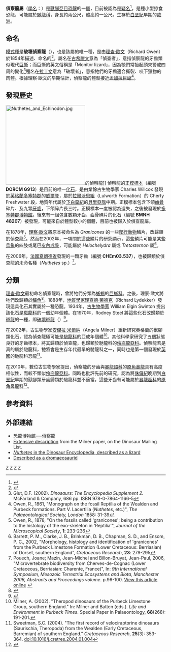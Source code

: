 {{Automatic Taxobox
| taxon = Nuthetes
| status = fossil
| fossil_range = [[下白堊紀|下白堊紀]],{{fossil_range|143}}
| image = Nuthetes.jpg
| image_caption = [[正模標本|正模標本]]的下頜與牙齒
| authority = [[理查·歐文|Owen]], 1854
| type_species = '''破壞偵察龍<br>''Nuthetes destructor'''''
| type_species_authority = Owen, 1854 
|synonyms = [[Megalosaurus|Megalosaurus]] destructor (Owen, 1854)
}}

'''偵察龍屬'''（[[學名|學名]]：{{lang|la|''Nuthetes''}}）是[[獸腳亞目|獸腳亞目]][[恐龍|恐龍]]的一[[屬|屬]]，目前被認為是[[疑名|疑名]]<ref name=th04>{{Cite book|author=T. R. Holtz, R. E. Molnar, and P. J. Currie|year=2004|chapter=Basal Tetanurae|editor=D. B. Weishampel, P. Dodson, & H. Osmólska (eds.)|title=The Dinosauria|edition=second edition|publisher=University of California Press|location=Berkeley|pages=71-110}}</ref>，是種小型掠食恐龍，可能屬於[[馳龍科|馳龍科]]，身長約兩公尺，體高約一公尺。生存於[[白堊紀|白堊紀]]早期的[[歐洲|歐洲]]。

==命名==
[[模式種|模式種]]是'''破壞偵察龍'''（{{lang|la|''N. destructor''}}），也是該屬的唯一種，是由[[理查·歐文|理查·歐文]]（Richard Owen）於1854年描述、命名的<ref name=ro54>{{Cite journal|author=R. Owen|year=1854|title=On some fossil reptilian and mammalian remains from the Purbecks|journal=Quarterly Journal of the Geological Society of London|volume=10|pages=420-433}}</ref>。屬名在[[古希臘文|古希臘文]]意為「偵查者」，意指偵察龍的牙齒類似現代[[巨蜥|巨蜥]]；而巨蜥的英文俗稱是「Monitor lizard」，因為牠們常抬起頭來警戒四周的變化<ref name="glut2002">Glut, D.F. (2002). ''Dinosaurs: The Encyclopedia Supplement 2.'' McFarland & Company, 686 pp. ISBN 978-0-7864-1166-5</ref>種名在[[拉丁文|拉丁文]]意為「破壞者」，意指牠們的牙齒適合撕裂、咬下獵物的肉體。根據理察·歐文的早期估計，偵察龍的體型接近[[孟加拉巨蜥|孟加拉巨蜥]]<ref>Owen, R., 1861, "Monograph on the fossil Reptilia of the Wealden and Purbeck formations. Part V. Lacertilia (''Nuthetes'', etc.)", ''The Palaeontological Society, London'' 1858: 31-39</ref>。

==發現歷史==
[[File:Nuthetes_and_Echinodon.jpg|250px]]的偵察龍]]
偵察龍的[[正模標本|正模標本]]（編號 '''DORCM G913'''）是目前的唯一[[化石|化石]]，是由業餘古生物學家 Charles Willcox 發現於[[英格蘭|英格蘭]][[多塞特郡|多塞特郡]]的[[威爾登|威爾登]]，屬於[[拉爾沃思組|拉爾沃思組]]（Lulworth Formation）的 Cherty Freshwater 段，地質年代屬於[[下白堊紀|下白堊紀]]的[[貝里亞階|貝里亞階]]中期。正模標本包含下頜[[齒骨|齒骨]]碎片、及九顆[[牙齒|牙齒]]，下頜碎片長三吋。正模標本一度被認為遺失，之後被發現於[[多塞特郡博物館|多塞特郡博物館]]。後來有一組包含數顆牙齒、齒骨碎片的化石（編號 '''BMNH 48207'''）被發現，可能來自於體型較小的個體，目前也被歸入於偵查龍屬。

在1878年，[[理察·歐文|理察·歐文]]將原本被命名為 ''Granicones'' 的一些[[爬行動物|爬行動物]]鱗片，改歸類於偵查龍<ref>Owen, R., 1878, "On the fossils called 'granicones'; being a contribution to the histology of the exo-skeleton in 'Reptilia'", ''Journal of the Microscopical Society'', '''1''': 233-236</ref>。然而在2002年，一項關於這些鱗片的研究顯示，這些鱗片可能是某些[[烏龜|烏龜]]的四肢或尾巴[[皮內成骨|皮內成骨]]，可能屬於 ''Helochelydra'' 屬或 ''Tretosternon'' 屬<ref>Barrett, P. M., Clarke, J. B., Brinkman, D. B., Chapman, S. D., and Ensom, P. C., 2002, "Morphology, histology and identification of 'granicones' from the Purbeck Limestone Formation (Lower Cretaceous: Berriasian) of Dorset, southern England", ''Cretaceous Research'', '''23''': 279-295</ref>。

在2006年，[[法國|法國]][[夏朗德省|夏朗德省]]發現的一顆牙齒（編號 '''CHEm03.537'''），也被歸類於偵查龍的未命名種（''Nuthetes'' sp.）<ref>Pouech, Joane; Mazin, Jean-Michel and Billon-Bruyat, Jean-Paul, 2006, "Microvertebrate biodiversity from Cherves-de-Cognac (Lower Cretaceous, Berriasian: Charente, France)", In: ''9th International Symposium, Mesozoic Terrestrial Ecosystems and Biota, Manchester 2006, Abstracts and Proceedings volume''. p.96-100. [http://dinonews.net/rubriq/articles.php5?ref=2006_pouech_cherves View this article online] {{Wayback|url=http://dinonews.net/rubriq/articles.php5?ref=2006_pouech_cherves |date=20101216085327 }}</ref>。

==分類==
[[理查·歐文|理查·歐文]]最初命名偵察龍時，曾將牠們分類為[[蜥蜴|蜥蜴]]的[[巨蜥科|巨蜥科]]。之後，理察·歐文將牠們改歸類於[[鱷魚|鱷魚]]<ref name=ro79>{{Cite journal|author=R. Owen|year=1879|title=Monograph on the fossil Reptilia of the Wealden and Purbeck formations. Supplement no. IX. Crocodilia (Goniopholis, Brachydectes, Nannosuchus, Theriosuchus, and Nuthetes)|journal=The Palaeontographical Society|volume=1879|pages=1-19}}</ref>。1888年，[[地質學家|地質學家]][[理查德·萊德克|理查德·萊德克]]（Richard Lydekker）發現這具化石其實屬於一種恐龍。1934年，[[古生物學家|古生物學家]] William Elgin Swinton 提出該化石是[[斑龍科|斑龍科]]的一個幼年個體。在1970年，Rodney Steel 將這些化石改歸類於[[斑龍|斑龍]]的一種，即[[斑龍|破壞斑龍]]（{{lang|la|''Megalosaurus destructor''}}）<ref name=rs70>{{Cite book|author=R. Steel|year=1970|chapter=Part 14. Saurischia|title=Handbuch der Paläoherpetologie|publisher=Gustav Fischer Verlag|location=Stuttgart|pages=1-87}}</ref>。

在2002年，古生物學家[[安傑拉·米爾納|安傑拉·米爾納]]（Angela Milner）重新研究英格蘭的獸腳類化石，認為偵查龍極可能是[[馳龍科|馳龍科]]的亞成年個體<ref name="milner2002">Milner, A. (2002). "Theropod dinosaurs of the Purbeck Limestone Group, southern England." In: Milner and Batten (eds.). ''Life and Environment in Purbeck Times''. Special Paper in Palaeontology, '''68'''(268): 191-201.</ref>。其他科學家研究了五個狀態良好的牙齒標本，將其歸類於偵查龍，也歸類於馳龍科的[[伶盜龍亞科|伶盜龍亞科]]。偵察龍若是真的屬於馳龍科，牠將會是生存年代最早的馳龍科之一，同時也是第一個發現於[[英國|英國]]的馳龍科恐龍<ref name="sweetman2004">Sweetman, S.C. (2004). "The first record of velociraptorine dinosaurs (Saurischia, Theropoda) from the Wealden (Early Cretaceous, Barremian) of southern England." ''Cretaceous Research'', '''25'''(3): 353-364. doi:10.1016/j.cretres.2004.01.004</ref>。

在2010年，數位古生物學家提出，偵察龍的牙齒與[[暴龍超科|暴龍超科]]的[[原角鼻龍|原角鼻龍]]具有高度相似性，而較不類似[[伶盜龍亞科|伶盜龍亞科]]。同時也批評先前的研究，認為將[[侏儸紀|侏儸紀]]晚期到[[白堊紀|白堊紀]]早期的獸腳類牙齒歸類於馳龍科並不適當，這些牙齒有可能屬於[[暴龍超科|暴龍超科]]的[[原角鼻龍科|原角鼻龍科]]<ref>{{cite journal |last=Rauhut|first=Oliver W. M. |coauthors=Milner, Angela C.; and Moore-Fay, Scott |year=2010 |title=Cranial osteology and phylogenetic position of the theropod dinosaur ''Proceratosaurus bradleyi'' (Woodward, 1910) from the Middle Jurassic of England |journal=Zoological Journal of the Linnean Society |volume=158 |issue=1 |doi=10.1111/j.1096-3642.2009.00591.x |page=155–195}}</ref>。

==參考資料==
{{reflist}}

==外部連結==
* [https://web.archive.org/web/20070807120733/http://www.dinosaur.net.cn/museum/Nuthetes.htm 恐龍博物館──偵察龍]
* [http://dml.cmnh.org/2003Jul/msg00333.html Extensive description] {{Wayback|url=http://dml.cmnh.org/2003Jul/msg00333.html |date=20160303205121 }} from the Milner paper, on the Dinosaur Mailing List. 
* [http://web.me.com/dinoruss/de_4/5a8dead.htm ''Nuthetes'' in the Dinosaur Encyclopedia, described as a lizard] {{Wayback|url=http://web.me.com/dinoruss/de_4/5a8dead.htm |date=20090922095109 }} 
* [https://web.archive.org/web/20090529002127/http://www.thescelosaurus.com/dromaeosauridae.htm Described as a dromaeosaurid]
{{手盜龍類|D.}}
{{Taxonbar|from=Q957171}}

[[Category:伶盜龍亞科|Z]]
[[Category:歐洲恐龍|Z]]
[[Category:下白堊紀恐龍|Z]]
[[Category:可疑的恐龍|Z]]